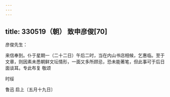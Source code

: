 ```yaml
---
---
---
```

title: 330519（朝） 致申彦俊[70]
---




彦俊先生：

来信奉到。仆于星期一（二十二日）午后二时，当在内山书店相候，乞惠临。至于文章，则因素未悉朝鲜文坛情形，一面又多所顾忌，恐未能著笔，但此事可于后日面谈耳。专此布复 敬颂

时绥

鲁迅 启上〔五月十九日〕